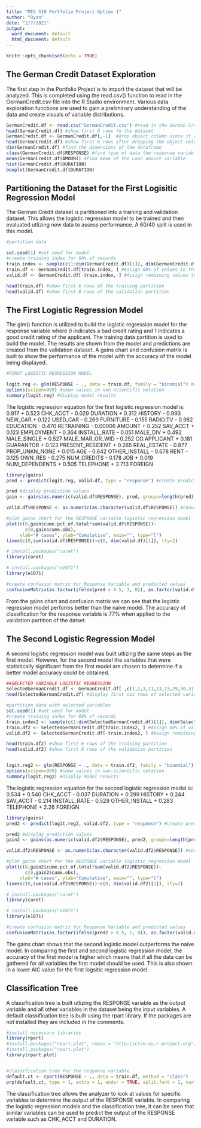 ---
title: "MIS 510 Portfolio Project Option 1"
author: "Ryan"
date: "2/7/2021"
output:
  word_document: default
  html_document: default
---

```{r setup, include=FALSE}
knitr::opts_chunk$set(echo = TRUE)
```

## The German Credit Dataset Exploration

The first step in the Portfolio Project is to import the dataset that will be analyzed. This is completed using the read.csv() function to read in the GermanCredit.csv file into the R Studio environment. Various data exploration functions are used to gain a preliminary understanding of the data and create visuals of variable distributions.

```{r}
GermanCredit.df <- read.csv("GermanCredit.csv") #read in the German Credit dataset
head(GermanCredit.df) #show first 6 rows fo the dataset
GermanCredit.df <- GermanCredit.df[,-1]  #drop object column since it will not be used for analysis
head(GermanCredit.df) #show first 6 rows after dropping the object column
dim(GermanCredit.df) #find the dimensions of the dataframe
class(GermanCredit.df$RESPONSE) #find type of data the response variable is
mean(GermanCredit.df$AMOUNT) #find mean of the Loan amount variable
hist(GermanCredit.df$DURATION)
boxplot(GermanCredit.df$DURATION)
```

## Partitioning the Dataset for the First Logisitic Regression Model

The German Credit dataset is partitioned into a training and validation dataset. This allows the logistic regression model to be trained and then evaluated utlizing new data to assess performance. A 60/40 split is used in this model.

```{r}
#partition data

set.seed(1) #set seed for model
#create training index for 60% of records
train.index <- sample(c(1:dim(GermanCredit.df)[1]), dim(GermanCredit.df)[1]*0.6) 
train.df <- GermanCredit.df[train.index, ] #Assign 60% of values to the training partition
valid.df <- GermanCredit.df[-train.index, ] #Assign remaining values to the validation partition

head(train.df) #show first 6 rows of the training partition
head(valid.df) #show first 6 rows of the validation partition
```

## The First Logistic Regression Model

The glm() function is utilized to build the logistic regression model for the response variable where 0 indicates a bad credit rating and 1 indicates a good credit rating of the applicant. The training data partition is used to build the model. The results are shown from the model and predictions are created from the validation dataset. A gains chart and confusion matrix is built to show the performance of the model with the accuracy of the model being displayed.

```{r}
#FIRST LOGISTIC REGRESSION MODEL

logit.reg <- glm(RESPONSE ~ ., data = train.df, family = "binomial") #create logistic regression model
options(scipen=999) #show values in non-scientific notation
summary(logit.reg) #display model results
```
The logistic regression equation for the first logistic regression model is:
0.917 + 0.523 CHK_ACCT - 0.029 DURATION + 0.312 HISTORY - 0.993 NEW_CAR + 0.122 USED_CAR -
0.269 FURNITURE - 0.155 RADIO.TV - 0.982 EDUCATION - 0.470 RETRAINING - 0.00006 AMOUNT + 
0.252 SAV_ACCT + 0.123 EMPLOYMENT - 0.364 INSTALL_RATE - 0.051 MALE_DIV + 0.492 MALE_SINGLE +
0.527 MALE_MAR_OR_WID - 0.252 CO.APPLICANT + 0.181 GUARANTOR + 0.123 PRESENT_RESIDENT +
0.265 REAL_ESTATE - 0.877 PROP_UNKN_NONE + 0.015 AGE - 0.642 OTHER_INSTALL - 0.678 RENT -
0.125 OWN_RES - 0.275 NUM_CREDITS - 0.178 JOB + 0.019 NUM_DEPENDENTS + 0.505 TELEPHONE + 2.713 FOREIGN

```{r}

library(gains)
pred <- predict(logit.reg, valid.df, type = "response") #create prediction values based on the validation partition

pred #display prediction values
gain <- gains(as.numeric(valid.df$RESPONSE), pred, groups=length(pred)) #store gains values for gains chart

valid.df$RESPONSE <- as.numeric(as.character(valid.df$RESPONSE)) #convert RESPONSE variable for graphing

#plot gains chart for the RESPONSE variable logistic regression model
plot(c(0,gain$cume.pct.of.total*sum(valid.df$RESPONSE))~
       c(0,gain$cume.obs), 
     xlab="# cases", ylab="Cumulative", main="", type="l")
lines(c(0,sum(valid.df$RESPONSE))~c(0, dim(valid.df)[1]), lty=2)

# install.packages("caret")
library(caret)

# install.packages("e1071")
library(e1071)

#create confusion matrix for Response Variable and predicted values
confusionMatrix(as.factor(ifelse(pred > 0.5, 1, 0)), as.factor(valid.df$RESPONSE))
```
From the gains chart and confusion matrix we can see that the logistic regression model performs better than the naive model. The accuracy of classification for the response variable is 77% when applied to the validation partition of the datset.

## The Second Logistic Regression Model

A second logistic regression model was built utlizing the same steps as the first model. However, for the second model the variables that were statistically significant from the first model are chosen to determine if a better model accuracy could be obtained.

```{r}
##SELECTED VARIABLE LOGISTIC REGRESSION
SelectedGermanCredit.df <- GermanCredit.df[ ,c(1,2,3,11,13,23,29,30,31)] #Select statistically significant variables.
head(SelectedGermanCredit.df) #display first six rows of selected variables

#partition data with selected variables
set.seed(1) #set seed for model
#create training index for 60% of records
train.index2 <- sample(c(1:dim(SelectedGermanCredit.df)[1]), dim(SelectedGermanCredit.df)[1]*0.6)
train.df2 <- SelectedGermanCredit.df[train.index2, ] #Assign 60% of values to the training partition
valid.df2 <- SelectedGermanCredit.df[-train.index2, ] #Assign remaining values to the validation partition

head(train.df2) #show first 6 rows of the training partition
head(valid.df2) #show first 6 rows of the validation partition


logit.reg2 <- glm(RESPONSE ~ ., data = train.df2, family = "binomial") #create logistic regression model
options(scipen=999) #show values in non-scientific notation
summary(logit.reg2) #display model results
```
The logistic regression equation for the second logistic regression model is:
0.534 + 0.540 CHK_ACCT - 0.037 DURATION + 0.299 HISTORY + 0.244 SAV_ACCT -
0.214 INSTALL_RATE - 0.529 OTHER_INSTALL + 0.283 TELEPHONE + 2.26 FOREIGN


```{r}

library(gains)
pred2 <- predict(logit.reg2, valid.df2, type = "response") #create prediction values based on the validation partition

pred2 #display prediction values
gain2 <- gains(as.numeric(valid.df2$RESPONSE), pred2, groups=length(pred2)) #store gains values for gains chart

valid.df2$RESPONSE <- as.numeric(as.character(valid.df2$RESPONSE)) #convert RESPONSE variable for graphing

#plot gains chart for the RESPONSE variable logistic regression model
plot(c(0,gain2$cume.pct.of.total*sum(valid.df2$RESPONSE))~
       c(0,gain2$cume.obs), 
     xlab="# cases", ylab="Cumulative", main="", type="l")
lines(c(0,sum(valid.df2$RESPONSE))~c(0, dim(valid.df2)[1]), lty=2)

# install.packages("caret")
library(caret)

# install.packages("e1071")
library(e1071)

#create confusion matrix for Response Variable and predicted values
confusionMatrix(as.factor(ifelse(pred2 > 0.5, 1, 0)), as.factor(valid.df2$RESPONSE))
```
The gains chart shows that the second logistic model outperforms the naive model. In comparing the first and second logistic regression model, the accuracy of the first model is higher which means that if all the data can be gathered for all variables the first model should be used. This is also shown in a lower AIC value for the first logsitic regression model.

## Classification Tree

A classification tree is built utlizing the RESPONSE variable as the output variable and all other variables in the dataset being the input variables. A default classification tree is built using the rpart library. If the packages are not installed they are included in the comments.

```{r}
#install necessary libraries
library(rpart)
#install.packages("rpart.plot", repos = "http://cran.us.r-project.org")
#install.packages("rpart.plot")
library(rpart.plot)


#classification tree for the response variable
default.ct <- rpart(RESPONSE ~ ., data = train.df, method = "class")
prp(default.ct, type = 1, extra = 1, under = TRUE, split.font = 1, varlen = -10)
```

The classification tree allows the analyzer to look at values for specific variables to determine the output of the RESPONSE variable. In comparing the logistic regression models and the classification tree, it can be seen that similar variables can be used to predict the output of the RESPONSE variable such as CHK_ACCT and DURATION.

